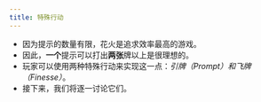 ```yaml
---
title: 特殊行动
---
```



<BeginnersGuideProgress id="special-moves" />

- 因为提示的数量有限，花火是追求效率最高的游戏。
- 因此，**一个**提示可以打出**两张**牌以上是很理想的。
- 玩家可以使用两种特殊行动来实现这一点：*引牌（Prompt）*和*飞牌（Finesse）*。
- 接下来，我们将逐一讨论它们。
